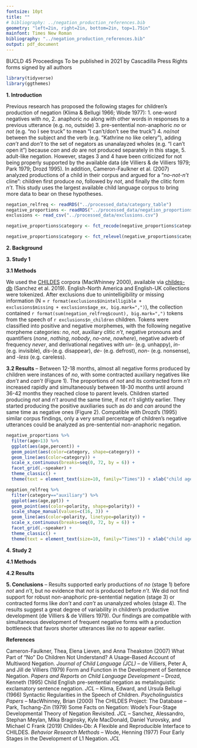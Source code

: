 ```yaml
---
fontsize: 10pt
title: ""
# bibliography: ../negation_production_references.bib
geometry: "left=2in, right=2in, bottom=2in, top=1.75in"
mainfont: Times New Roman
bibliography: "../negation_production_references.bib"
output: pdf_document
---
```


BUCLD 45 Proceedings \newline
To be published in 2021 by Cascadilla Press \newline
Rights forms signed by all authors

<!-- This gets rid of page numbers \pagenumbering{gobble} -->

\begin{center} \textbf{Parents' and Children's Production of English Negation} \end{center}

\begin{center} Masoud Jasbi\footnote{University of California Davis, jasbi@ucdavis.edu}, Annika McDermott-Hinman, Kathryn Davidson, and Susan Carey\footnote{Harvard University} \end{center}

```r
library(tidyverse)
library(ggthemes)
```

**1. Introduction** 

Previous research has proposed the following stages for children's production of negation (Klima \& Bellugi 1966; Wode 1977): 1. one-word negatives with *no*, 2. anaphoric *no* along with other words in responses to a previous utterance (e.g. no, outside) 3. pre-sentential non-anaphoric *no* or *not* (e.g. "no I see truck" to mean "I can't/don't see the truck") 4. *no*/*not* between the subject and the verb (e.g. "Kathrine no like celery"), adding *can't* and *don't* to the set of negators as unanalayzed wholes (e.g. "I can't open it") because *can* and *do* are not produced separately in this stage, 5. adult-like negation. However, stages 3 and 4 have been criticized for not being properly supported by the available data (de Villiers \& de Villiers 1979; Park 1979; Drozd 1995). In addition, Cameron-Faulkner et al. (2007) analyzed productions of a child in their corpus and argued for a "*no*-*not*-*n't* cline": children first produce *no*, followed by *not*, and finally the clitic form *n't*. This study uses the largest available child language corpus to bring more data to bear on these hypotheses.

```r
negation_relfreq <- readRDS("../processed_data/category_table") 
negative_proportions <- readRDS("../processed_data/negation_proportions")
exclusions <- read_csv("../processed_data/exclusions.csv")

negative_proportions$category <- fct_recode(negative_proportions$category, `n't`="auxiliary", adverbial = "adverb", quantificational = "quantifier")

negative_proportions$category <- fct_relevel(negative_proportions$category, "no", "not", "n't")
```

**2. Background**

**3. Study 1** 

**3.1 Methods**

We used the [CHILDES](https://childes.talkbank.org/) corpora (MacWhinney 2000), available via [childes-db](childes-db.stanford.edu) (Sanchez et al. 2019). English-North America and English-UK collections were tokenized. After exclusions due to unintelligibility or missing information (N = `r format(exclusions$Unintelligible + exclusions$missing + exclusions$age_ex, big.mark=",")`), the collection contained `r format(sum(negation_relfreq$count), big.mark=",")` tokens from the speech of `r exclusions$n_children` children. Tokens were classified into positive and negative morphemes, with the following negative morpheme categories: *no*, *not*, auxiliary clitic *n't*, negative pronouns and quantifiers (*none*, *nothing*, *nobody*, *no-one*, *nowhere*), negative adverb of frequency *never*, and derivational negatives with *un-* (e.g. unhappy), *in-* (e.g. invisible), *dis-*(e.g. disappear), *de-* (e.g. defrost), *non-* (e.g. nonsense), and *-less* (e.g. careless).

**3.2 Results** -- Between 12-18 months, almost all negative forms produced by children were instances of *no*, with some contracted auxiliary negatives like *don't* and *can't* (Figure 1). The proportions of *not* and its contracted form *n't* increased rapidly and simultaneously between 18-30 months until around 36-42 months they reached close to parent levels. Children started producing *not* and *n't* around the same time, if not *n't* slightly earlier. They started producing the positive auxiliaries such as *do* and *can* around the same time as negative ones (Figure 2). Compatible with Drozd's (1995) similar corpus findings, only a very small percentage of children's negative utterances could be analyzed as pre-sentential non-anaphoric negation.

```r
negative_proportions %>%
  filter(age>13) %>%
  ggplot(aes(age,percent)) +
  geom_point(aes(color=category, shape=category)) +
  geom_line(aes(color=category)) +
  scale_x_continuous(breaks=seq(0, 72, by = 6)) +
  facet_grid(.~speaker) +
  theme_classic() +
  theme(text = element_text(size=10, family="Times")) + xlab("child age (months)")
```

```r
negation_relfreq %>%
  filter(category=="auxiliary") %>%
  ggplot(aes(age,ppt)) +
  geom_point(aes(color=polarity, shape=polarity)) +
  scale_shape_manual(values=c(16, 3)) +
  geom_line(aes(color=polarity, linetype=polarity)) +
  scale_x_continuous(breaks=seq(0, 72, by = 6)) +
  facet_grid(.~speaker) +
  theme_classic() + 
  theme(text = element_text(size=10, family="Times")) + xlab("child age (months)") + ylab("per 1000 words")
```

**4. Study 2**

**4.1 Methods**

**4.2 Results**

**5. Conclusions** -- Results supported early productions of *no* (stage 1) before *not* and *n't*, but no evidence that *not* is produced before *n't*. We did not find support for robust non-anaphoric pre-sentential negation (stage 3) or contracted forms like *don't* and *can't* as unanalyzed wholes (stage 4). The results suggest a great degree of variability in children's productive development (de Villiers \& de Villiers 1979). Our findings are compatible with simultaneous development of frequent negative forms with a production bottleneck that favors shorter utterances like *no* to appear earlier.


**References**

Cameron-Faulkner, Thea, Elena Lieven, and Anna Theakston (2007) What Part of "No" Do Children Not Understand? A Usage-Based Account of Multiword Negation. *Journal of Child Language (JCL)* -- de Villiers, Peter A, and Jill de Villiers (1979) Form and Function in the Development of Sentence Negation. *Papers and Reports on Child Language Development* -- Drozd, Kenneth (1995) Child English pre-sentential negation as metalinguistic exclamatory sentence negation. *JCL* -- Klima, Edward, and Ursula Bellugi (1966) Syntactic Regularities in the Speech of Children. *Psycholinguistics Papers* -- MacWhinney, Brian (2000) The CHILDES Project: The Database -- Park, Tschang-Zin (1979) Some Facts on Negation: Wode's Four-Stage Developmental Theory of Negation Revisited. *JCL* -- Sanchez, Alessandro, Stephan Meylan, Mika Braginsky, Kyle MacDonald, Daniel Yurovsky, and Michael C Frank (2019) Childes-Db: A Flexible and Reproducible Interface to CHILDES. *Behavior Research Methods* -- Wode, Henning (1977) Four Early Stages in the Development of L1 Negation. *JCL*
